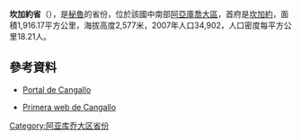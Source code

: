 '''坎加約省'''（{{lang-es|Provincia de Cangallo}}），是[[秘魯|秘魯]]的省份，位於該國中南部[[阿亞庫喬大區|阿亞庫喬大區]]，首府是[[坎加約|坎加約]]，面積1,916.17平方公里，海拔高度2,577米，2007年人口34,902，人口密度每平方公里18.21人。

==參考資料==
* {{es icon}} [https://web.archive.org/web/20071122035911/http://www.cangallo.org/ Portal de Cangallo]
* [https://web.archive.org/web/20071228032121/http://www.cangalloenlinea.com/ Primera web de Cangallo]

{{coord|13.628658|S|74.144097|W|type:adm2nd_source:itwiki|display=title}}

{{秘魯省份|state=collapsed}}
{{秘鲁行政区划小作品}}
[[Category:阿亚库乔大区省份|Category:阿亚库乔大区省份]]